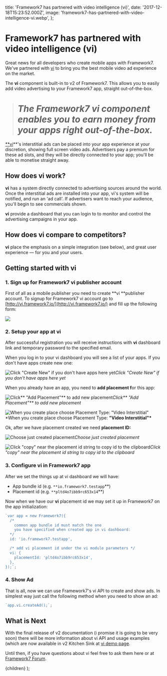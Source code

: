   title: 'Framework7 has partnered with video intelligence (vi)',
  date: '2017-12-18T15:23:52.000Z',
  image: 'framework7-has-partnered-with-video-intelligence-vi.webp',
};

# Framework7 has partnered with video intelligence (vi)

Great news for all developers who create mobile apps with Framework7. We've partnered with [vi](http://vi.ai) to bring you the best mobile video ad experience on the market.

The **vi** component is built-in to v2 of Framework7. This allows you to easily add video advertising to your Framework7 app, straight out-of-the-box.

> # _The Framework7 vi component enables you to earn money from your apps right out-of-the-box._

[\*\*vi](http://vi.ai)\*\*'s interstitial ads can be placed into your app experience at your discretion, showing full screen video ads. Advertisers pay a premium for these ad slots, and they will be directly connected to your app; you'll be able to monetise straight away.

## How does vi work?

**vi** has a system directly connected to advertising sources around the world. Once the interstitial ads are installed into your app, vi's system will be notified, and run an 'ad call'. If advertisers want to reach your audience, you'll begin to see commercials shown.

**vi** provide a dashboard that you can login to to monitor and control the advertising campaigns in your app.

## How does vi compare to competitors?

**vi** place the emphasis on a simple integration (see below), and great user experience — for you and your users.

## Getting started with vi

### 1. Sign up for Framework7 vi publisher account

First of all as a mobile publisher you need to create **vi **publisher account. To signup for Framework7 vi account go to [http://vi.framework7.io/](http://vi.framework7.io/) and fill up the following form:

![](/images/framework7-has-partnered-with-video-intelligence-vi-0.png)

### 2. Setup your app at vi

After successful registration you will receive instructions with **vi** dashboard link and temporary password to the specified email.

When you log in to your vi dashboard you will see a list of your apps. If you don't have apps create new one:

![Click "Create New" if you don't have apps here yet](/images/framework7-has-partnered-with-video-intelligence-vi-1.png)_Click "Create New" if you don't have apps here yet_

When you already have an app, you need to **add placement f**or this app:

![Click** "Add Placement"** to add new placement](/images/framework7-has-partnered-with-video-intelligence-vi-2.png)_Click** "Add Placement"** to add new placement_

![When you create place choose Placement Type: **"Video Interstitial"**](/images/framework7-has-partnered-with-video-intelligence-vi-3.png)\*When you create place choose Placement Type: **"Video Interstitial"\***

Ok, after we have placement created we need **placement ID:**

![Choose just created placement](/images/framework7-has-partnered-with-video-intelligence-vi-4.png)_Choose just created placement_

![Click "copy" near the placement id string to copy id to the clipboard](/images/framework7-has-partnered-with-video-intelligence-vi-5.png)_Click "copy" near the placement id string to copy id to the clipboard_

### 3. Configure vi in Framework7 app

After we set the things up at vi dashboard we will have:

- App bundle id (e.g. `**io.framework7.testapp`\*\*)
- Placement id (e.g. `**pltd4o7ibb9rc653x14`\*\*)

Now when we have our **vi** placement id we may set it up in Framework7 on the app initialization:

```js
`var app = new Framework7({
  /*
    common app bundle id must match the one
    you have specified when created app in vi dashboard:
  */
  id: 'io.framework7.testapp',

  /* add vi placement id under the vi module parameters */
  vi: {
    placementId: 'pltd4o7ibb9rc653x14',
  },
});`;
```

### 4. Show Ad

That is all, now we can use Framework7's vi API to create and show ads. In simplest way just call the following method when you need to show an ad:

```js
`app.vi.createAd();`;
```

## What is Next

With the final release of v2 documentation (i promise it is going to be very soon) there will be more information about vi API and usage examples (which are now available in v2 Kitchen Sink at [vi demo page](https://github.com/framework7io/framework7/blob/master/kitchen-sink/pages/vi.html).

Until then, if you have questions about vi feel free to ask them here or at [Framework7 Forum](http://forum.framework7.io).

  <PostLayout meta={meta}>{children}</PostLayout>
);
